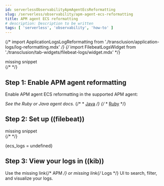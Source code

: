 ```yaml
---
id: serverlessObservabilityApmAgentEcsReformatting
slug: /serverless/observability/apm-agent-ecs-reformatting
title: APM agent ECS reformatting
# description: Description to be written
tags: [ 'serverless', 'observability', 'how-to' ]
---
```



{/* import ApplicationLogsLogReformatting from './transclusion/application-logs/log-reformatting.mdx' */}
{/* import FilebeatLogsWidget from './transclusion/tab-widgets/filebeat-logs/widget.mdx' */}

<div id="reformatting-logs"></div>

<div style={{ backgroundColor: "#F1F4FA", width: "100%", height: "250px", textAlign: "center", paddingTop: "110px", marginBottom: "20px" }}><DocIcon type="documents" title="missing snippet"/> missing snippet</div>
{/* <ApplicationLogsLogReformatting  /> */}


## Step 1: Enable APM agent reformatting

Enable APM agent ECS reformatting in the supported APM agent:

_See the Ruby or Java agent docs._
{/* * [Java](((apm-java-ref))/logs.html) */}
{/* * [Ruby](((apm-ruby-ref))/logs.html) */}

## Step 2: Set up ((filebeat))


<div style={{ backgroundColor: "#F1F4FA", width: "100%", height: "250px", textAlign: "center", paddingTop: "110px", marginBottom: "20px" }}><DocIcon type="documents" title="missing snippet"/> missing snippet</div>
{/* <FilebeatLogsWidget 
  plaintext={false}
  ecs_logs={ecs_logs} 
/> */}

{ecs_logs = undefined}

## Step 3: View your logs in ((kib))

Use the <DocBadge><DocIcon size="s" type="unlink" title="missing link"/> missing link</DocBadge>{/*  <DocLink id="enObservabilityApm">APM</DocLink> */} or <DocBadge><DocIcon size="s" type="unlink" title="missing link"/> missing link</DocBadge>{/*  <DocLink id="enObservabilityMonitorLogs">Logs</DocLink> */} UI to search, filter, and visualize your logs.

